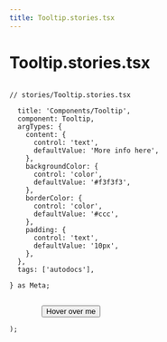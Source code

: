 ```yaml
---
title: Tooltip.stories.tsx
---
```


# Tooltip.stories.tsx

<pre>
<code>
// stories/Tooltip.stories.tsx

  title: 'Components/Tooltip',
  component: Tooltip,
  argTypes: {
    content: {
      control: 'text',
      defaultValue: 'More info here',
    },
    backgroundColor: {
      control: 'color',
      defaultValue: '#f3f3f3',
    },
    borderColor: {
      control: 'color',
      defaultValue: '#ccc',
    },
    padding: {
      control: 'text',
      defaultValue: '10px',
    },
  },
  tags: ['autodocs'],

} as Meta;

    <Tooltip {...args}>
        <button>Hover over me</button>
    </Tooltip>
);


</code>
</pre>
